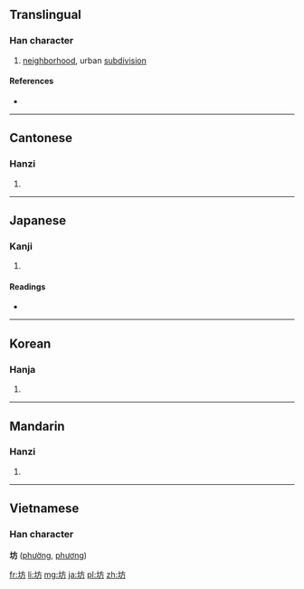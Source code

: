 ==Translingual==

===Han character===
{{Han char|rn=32|rad=土|as=04|sn=7|four=4012<sub>7</sub>|canj=土卜竹尸 (GYHS)|ids=⿰[[土]][[方]]}}

# [[neighborhood]], urban [[subdivision]]

====References====
* {{Han ref|kx=0225.070|dkj=04924|dj=0459.270|hdz=10427.010|uh=574A|ud=22346|bh=A77B|bd=42875}}

----

==Cantonese==

===Hanzi===
{{yue-hanzi|jyut=|y=fong1}}

# {{defn|lang=yue|sort=土04}}

----

==Japanese==
{{ja-see-also|-坊}}

===Kanji===
{{ja-kanji|grade=c|rs=土04}}

# {{defn|lang=ja|sort=土04}}

====Readings====
* {{ja-readings|on=[[ぼう]] (bō)|kun=[[まち]] (machi), [[へや]] (heya), [[てら]] (tera)}}

----

==Korean==

===Hanja===
{{ko-hanja|hangeul=[[방]]|rv=bang|mr=pang}}

# {{defn|lang=ko|sort=土04}}

----

==Mandarin==

===Hanzi===
{{cmn-hanzi|pin=[[fāng]] ([[fang1]])|wg=fang<sup>1</sup>}}
# {{defn|lang=cmn|sort=土04}}

----

==Vietnamese==
===Han character===
'''坊''' ([[phường]], [[phương]])

[[fr:坊]]
[[li:坊]]
[[mg:坊]]
[[ja:坊]]
[[pl:坊]]
[[zh:坊]]